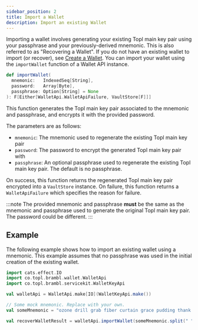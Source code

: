 ```yaml
---
sidebar_position: 2
title: Import a Wallet
description: Import an existing Wallet
---
```




Importing a wallet involves generating your existing Topl main key pair using your passphrase and your previously-derived mnemonic.
This is also referred to as "Recovering a Wallet". If you do not have an existing wallet to import (or recover), see
[Create a Wallet](./create). You can import your wallet using
the <ScaladocLink path="co/topl/brambl/wallet/WalletApi.html#importWallet(IndexedSeq[String],Array[Byte],Option[String]):F[Either[WalletApiFailure,VaultStore[F]]]"><code>importWallet</code></ScaladocLink>
function of a Wallet API instance.

```scala
def importWallet(
  mnemonic:   IndexedSeq[String],
  password:   Array[Byte],
  passphrase: Option[String] = None
): F[Either[WalletApi.WalletApiFailure, VaultStore[F]]]
```

This function generates the Topl main key pair associated to the mnemonic and passphrase, and encrypts it with the provided password.

The parameters are as follows:
- `mnemonic`: The mnemonic used to regenerate the existing Topl main key pair
- `password`: The password to encrypt the generated Topl main key pair with
- `passphrase`: An optional passphrase used to regenerate the existing Topl main key pair. The default is no passphrase.

On success, this function returns the regenerated Topl main key pair encrypted into a `VaultStore` instance. On failure, this
function returns
a <ScaladocLink path="co/topl/brambl/wallet/WalletApi$$WalletApiFailure.html"><code>WalletApiFailure</code></ScaladocLink>
which specifies the reason for failure.

:::note
The provided mnemonic and passphrase **must** be the same as the mnemonic and passphrase used to generate the original Topl main key pair.
The password could be different.
:::

## Example

The following example shows how to import an existing wallet using a mnemonic. This example assumes that no passphrase
was used in the initial creation of the existing wallet.

```scala
import cats.effect.IO
import co.topl.brambl.wallet.WalletApi
import co.topl.brambl.servicekit.WalletKeyApi

val walletApi = WalletApi.make[IO](WalletKeyApi.make())

// Some mock mnemonic. Replace with your own.
val someMnemonic = "ozone drill grab fiber curtain grace pudding thank cruise elder eight picnic"

val recoverWalletResult = walletApi.importWallet(someMnemonic.split(" "), "password".getBytes)
```